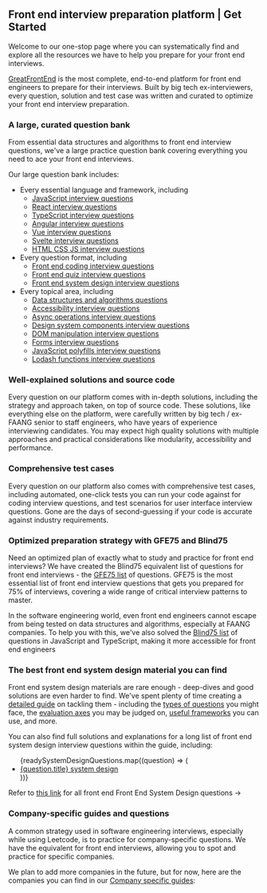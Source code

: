 
## Front end interview preparation platform | Get Started

Welcome to our one-stop page where you can systematically find and explore all the resources we have to help you prepare for your front end interviews.

[GreatFrontEnd](/) is the most complete, end-to-end platform for front end engineers to prepare for their interviews. Built by big tech ex-interviewers, every question, solution and test case was written and curated to optimize your front end interview preparation.

### A large, curated question bank

From essential data structures and algorithms to front end interview questions, we've a large practice question bank covering everything you need to ace your front end interviews.

Our large question bank includes:

- Every essential language and framework, including
  - [JavaScript interview questions](/questions/js)
  - [React interview questions](/questions/react)
  - [TypeScript interview questions](/questions/js)
  - [Angular interview questions](/questions/angular)
  - [Vue interview questions](/questions/vue)
  - [Svelte interview questions](/questions/svelte)
  - [HTML CSS JS interview questions](/questions/html)
- Every question format, including
  - [Front end coding interview questions](/prepare/coding)
  - [Front end quiz interview questions](/prepare/quiz)
  - [Front end system design interview questions](/prepare/system-design)
- Every topical area, including
  - [Data structures and algorithms questions](/focus-areas/data-structures-algorithms)
  - [Accessibility interview questions](/focus-areas/accessibility)
  - [Async operations interview questions](/focus-areas/async-operations)
  - [Design system components interview questions](/focus-areas/design-system-components)
  - [DOM manipulation interview questions](/focus-areas/dom-manipulation)
  - [Forms interview questions](/focus-areas/forms)
  - [JavaScript polyfills interview questions](/focus-areas/javascript-polyfills)
  - [Lodash functions interview questions](/focus-areas/lodash)

### Well-explained solutions and source code

Every question on our platform comes with in-depth solutions, including the strategy and approach taken, on top of source code. These solutions, like everything else on the platform, were carefully written by big tech / ex-FAANG senior to staff engineers, who have years of experience interviewing candidates. You may expect high quality solutions with multiple approaches and practical considerations like modularity, accessibility and performance.

### Comprehensive test cases

Every question on our platform also comes with comprehensive test cases, including automated, one-click tests you can run your code against for coding interview questions, and test scenarios for user interface interview questions. Gone are the days of second-guessing if your code is accurate against industry requirements.

### Optimized preparation strategy with GFE75 and Blind75

Need an optimized plan of exactly what to study and practice for front end interviews? We have created the Blind75 equivalent list of questions for front end interviews - the [GFE75 list](/interviews/greatfrontend75) of questions. GFE75 is the most essential list of front end interview questions that gets you prepared for 75% of interviews, covering a wide range of critical interview patterns to master.

In the software engineering world, even front end engineers cannot escape from being tested on data structures and algorithms, especially at FAANG companies. To help you with this, we've also solved the [Blind75 list](/interviews/blind75) of questions in JavaScript and TypeScript, making it more accessible for front end engineers

### The best front end system design material you can find

Front end system design materials are rare enough - deep-dives and good solutions are even harder to find. We've spent plenty of time creating a [detailed guide](/system-design) on tackling them - including the [types of questions](/system-design/types-of-questions) you might face, the [evaluation axes](/evaluation-axes) you may be judged on, [useful frameworks](/framework) you can use, and more.

You can also find full solutions and explanations for a long list of front end system design interview questions within the guide, including:

<ul>
  {readySystemDesignQuestions.map((question) => (
    <li key={question.href}>
      <a href={question.href}>{question.title} system design</a>
    </li>
  ))}
</ul>

Refer to [this link](/prepare/system-design) for all front end Front End System Design questions →

### Company-specific guides and questions

A common strategy used in software engineering interviews, especially while using Leetcode, is to practice for company-specific questions. We have the equivalent for front end interviews, allowing you to spot and practice for specific companies.

We plan to add more companies in the future, but for now, here are the companies you can find in our [Company specific guides](/interviews/company):

<GuideLists />
